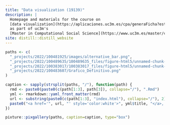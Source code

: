 ```yaml
---
title: "Data visualization (19139)"
description: |
  Homepage and materials for the course on
  [data visualization](https://aplicaciones.uc3m.es/cpa/generaFicha?est=375&asig=19139&idioma=2),
  as part of uc3m's
  [Master in Computational Social Science](https://www.uc3m.es/master/computational-social-science)
site: distill::distill_website
---
```


<script src="site_libs/randomize/randomize.js"></script>
<script>
  $(document).ready(function() {
    $(".pixgallery-gallery-box").randomize("div");
  });
</script>

```r
paths <- c(
  "_projects/2022/100481925/images/alternative_bar.png",
  "_projects/2022/100489635/100489635_files/figure-html5/unnamed-chunk-13-1.png",
  "_projects/2022/100383017/100383017_files/figure-html5/unnamed-chunk-29-1.png",
  "_projects/2022/100483607/Grafico_Definitivo.png"
)

caption <- sapply(strsplit(paths, "/"), function(path) {
  rmd <- paste0(paste0(c(path[1:3], path[3]), collapse="/"), ".Rmd")
  yml <- rmarkdown::yaml_front_matter(rmd)
  url <- substring(paste0(c(path[1:3], "index.html"), collapse="/"), 2)
  paste0("<a href='", url, "' style='color:white'>", yml$title, "</a>, by ", yml$author)
})

pixture::pixgallery(paths, caption=caption, type="box")
```
